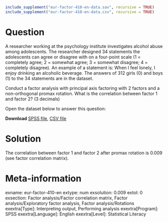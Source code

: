 ```{r, echo = FALSE, results = "hide"}
include_supplement("eur-factor-410-en-data.sav", recursive = TRUE)
include_supplement("eur-factor-410-en-data.csv", recursive = TRUE)
```

Question
========
A researcher working at the psychology institute investigates alcohol abuse among adolescents. The researcher designed 34 statements the adolescents can agree or disagree with on a four-point scale (1 = completely agree; 2 = somewhat agree; 3 = somewhat disagree; 4 = completely disagree). An example of a statement is: When I feel lonely, I enjoy drinking an alcoholic beverage. The answers of 312 girls (0) and boys (1) to the 34 statements are in the dataset. 

Conduct a factor analysis with principal axis factoring with 2 factors and a non-orthogonal promax rotation. What is the correlation between factor 1 and factor 2? (3 decimals)

Open the dataset below to answer this question:

**Download** [SPSS file](eur-factor-410-en-data.sav), [CSV file](eur-factor-410-en-data.csv)


Solution
========
The correlation between factor 1 and factor 2 after promax rotation is 0.009 (see factor correlation matrix).


Meta-information
================
exname: eur-factor-410-en
extype: num
exsolution: 0.009
extol: 0
exsection: Factor analysis/Factor correlation matrix, Factor analysis/Exploratory factor analysis, Factor analysis/Rotations
exextra[Type]: Interpreting output, Performing analysis
exextra[Program]: SPSS
exextra[Language]: English
exextra[Level]: Statistical Literacy